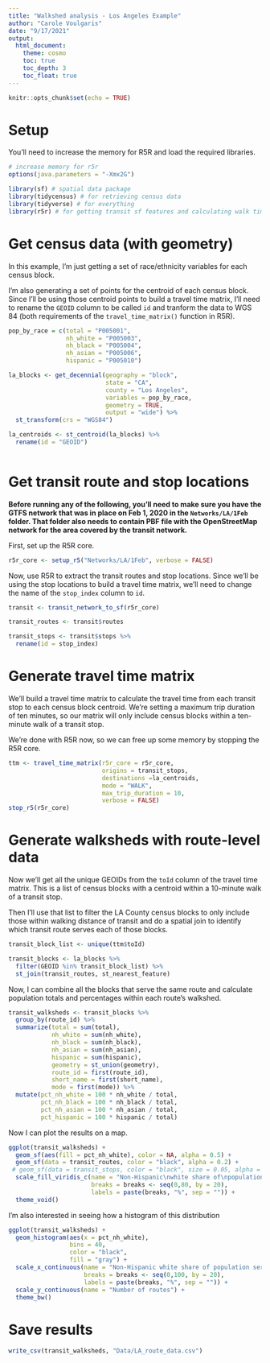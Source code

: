 ```yaml
---
title: "Walkshed analysis - Los Angeles Example"
author: "Carole Voulgaris"
date: "9/17/2021"
output: 
  html_document:
    theme: cosmo
    toc: true
    toc_depth: 3
    toc_float: true
---
```


```r
knitr::opts_chunk$set(echo = TRUE)
```

# Setup

You'll need to increase the memory for R5R and load the required libraries.

```r
# increase memory for r5r
options(java.parameters = "-Xmx2G")

library(sf) # spatial data package
library(tidycensus) # for retrieving census data
library(tidyverse) # for everything
library(r5r) # for getting transit sf features and calculating walk times
```

# Get census data (with geometry)

In this example, I'm just getting a set of race/ethnicity variables for each census block.

I'm also generating a set of points for the centroid of each census block. Since I'll be using those centroid points to build a travel time matrix, I'll need to rename the `GEOID` column to be called `id` and tranform the data to WGS 84 (both requirements of the `travel_time_matrix()` function in R5R).

```r
pop_by_race = c(total = "P005001",
                nh_white = "P005003",
                nh_black = "P005004",
                nh_asian = "P005006",
                hispanic = "P005010")

la_blocks <- get_decennial(geography = "block",
                           state = "CA",
                           county = "Los Angeles",
                           variables = pop_by_race,
                           geometry = TRUE,
                           output = "wide") %>%
  st_transform(crs = "WGS84")

la_centroids <- st_centroid(la_blocks) %>%
  rename(id = "GEOID") 
  
```

# Get transit route and stop locations

**Before running any of the following, you'll need to make sure you have the GTFS network that was in place on Feb 1, 2020 in the `Networks/LA/1Feb` folder. That folder also needs to contain PBF file with the OpenStreetMap network for the area covered by the transit network.**

First, set up the R5R core.

```r
r5r_core <- setup_r5("Networks/LA/1Feb", verbose = FALSE)
```

Now, use R5R to extract the transit routes and stop locations. Since we'll be using the stop locations to build a travel time matrix, we'll need to change the name of the `stop_index` column to `id`.

```r
transit <- transit_network_to_sf(r5r_core)

transit_routes <- transit$routes 

transit_stops <- transit$stops %>%
  rename(id = stop_index)
```

# Generate travel time matrix

We'll build a travel time matrix to calculate the travel time from each transit stop to each census block centroid. We're setting a maximum trip duration of ten minutes, so our matrix will only include census blocks within a ten-minute walk of a transit stop.

We're done with R5R now, so we can free up some memory by stopping the R5R core.

```r
ttm <- travel_time_matrix(r5r_core = r5r_core,
                          origins = transit_stops,
                          destinations =la_centroids,
                          mode = "WALK",
                          max_trip_duration = 10,
                          verbose = FALSE)
stop_r5(r5r_core)
```

# Generate walksheds with route-level data

Now we'll get all the unique GEOIDs from the `toId` column of the travel time matrix. This is a list of census blocks with a centroid within a 10-minute walk of a transit stop.

Then I'll use that list to filter the LA County census blocks to only include those within walking distance of transit and do a spatial join to identify which transit route serves each of those blocks.

```r
transit_block_list <- unique(ttm$toId)

transit_blocks <- la_blocks %>%
  filter(GEOID %in% transit_block_list) %>%
  st_join(transit_routes, st_nearest_feature)

```

Now, I can combine all the blocks that serve the same route and calculate population totals and percentages within each route's walkshed.

```r
transit_walksheds <- transit_blocks %>%
  group_by(route_id) %>%
  summarize(total = sum(total),
            nh_white = sum(nh_white),
            nh_black = sum(nh_black),
            nh_asian = sum(nh_asian),
            hispanic = sum(hispanic),
            geometry = st_union(geometry),
            route_id = first(route_id),
            short_name = first(short_name),
            mode = first(mode)) %>%
  mutate(pct_nh_white = 100 * nh_white / total,
         pct_nh_black = 100 * nh_black / total,
         pct_nh_asian = 100 * nh_asian / total,
         pct_hispanic = 100 * hispanic / total)
```

Now I can plot the results on a map.

```r
ggplot(transit_walksheds) +
  geom_sf(aes(fill = pct_nh_white), color = NA, alpha = 0.5) +
  geom_sf(data = transit_routes, color = "black", alpha = 0.2) +
 # geom_sf(data = transit_stops, color = "black", size = 0.05, alpha = 0.1) +
  scale_fill_viridis_c(name = "Non-Hispanic\nwhite share of\npopulation served\nby route",
                       breaks = breaks <- seq(0,80, by = 20),
                       labels = paste(breaks, "%", sep = "")) +
  theme_void() 
```

I'm also interested in seeing how a histogram of this distribution

```r
ggplot(transit_walksheds) +
  geom_histogram(aes(x = pct_nh_white), 
                 bins = 40,
                 color = "black",
                 fill = "gray") +
  scale_x_continuous(name = "Non-Hispanic white share of population served by route",
                     breaks = breaks <- seq(0,100, by = 20),
                     labels = paste(breaks, "%", sep = "")) +
  scale_y_continuous(name = "Number of routes") +
  theme_bw()

```

# Save results

```r
write_csv(transit_walksheds, "Data/LA_route_data.csv")
```

